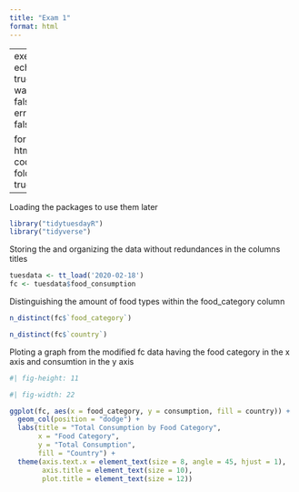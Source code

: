 ```yaml
---
title: "Exam 1"
format: html
---
```


---
execute:
  echo: true
  warning: false
  error: false

format:
  html:
    code-fold: true
---

Loading the packages to use them later

```R
library("tidytuesdayR")
library("tidyverse")
```

Storing the and organizing the data without redundances in the columns titles

```R
tuesdata <- tt_load('2020-02-18')
fc <- tuesdata$food_consumption
```

Distinguishing the amount of food types within the food_category column

```R
n_distinct(fc$`food_category`)

n_distinct(fc$`country`)
```

Ploting a graph from the modified fc data having the food category in the x axis and consumtion in the y axis

```R
#| fig-height: 11

#| fig-width: 22

ggplot(fc, aes(x = food_category, y = consumption, fill = country)) + 
  geom_col(position = "dodge") +  
  labs(title = "Total Consumption by Food Category",  
       x = "Food Category", 
       y = "Total Consumption",
       fill = "Country") +  
  theme(axis.text.x = element_text(size = 8, angle = 45, hjust = 1),
        axis.title = element_text(size = 10),
        plot.title = element_text(size = 12))
```


